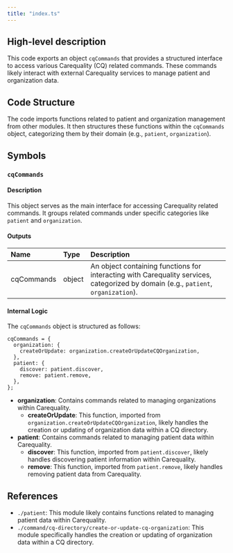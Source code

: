 ```yaml
---
title: "index.ts"
---
```


## High-level description
This code exports an object `cqCommands` that provides a structured interface to access various Carequality (CQ) related commands. These commands likely interact with external Carequality services to manage patient and organization data.

## Code Structure
The code imports functions related to patient and organization management from other modules. It then structures these functions within the `cqCommands` object, categorizing them by their domain (e.g., `patient`, `organization`). 

## Symbols
### `cqCommands`
#### Description
This object serves as the main interface for accessing Carequality related commands. It groups related commands under specific categories like `patient` and `organization`.

#### Outputs
| Name | Type | Description |
|:-----|:-----|:------------|
| cqCommands | object | An object containing functions for interacting with Carequality services, categorized by domain (e.g., `patient`, `organization`). |

#### Internal Logic
The `cqCommands` object is structured as follows:
```
cqCommands = {
  organization: {
    createOrUpdate: organization.createOrUpdateCQOrganization,
  },
  patient: {
    discover: patient.discover,
    remove: patient.remove,
  },
};
```
- **organization**: Contains commands related to managing organizations within Carequality.
    - **createOrUpdate**: This function, imported from `organization.createOrUpdateCQOrganization`, likely handles the creation or updating of organization data within a CQ directory.
- **patient**: Contains commands related to managing patient data within Carequality.
    - **discover**: This function, imported from `patient.discover`, likely handles discovering patient information within Carequality.
    - **remove**: This function, imported from `patient.remove`, likely handles removing patient data from Carequality.

## References
- `./patient`: This module likely contains functions related to managing patient data within Carequality.
- `./command/cq-directory/create-or-update-cq-organization`: This module specifically handles the creation or updating of organization data within a CQ directory. 
